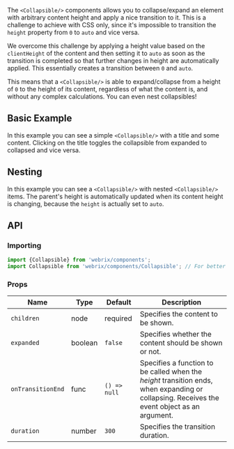 
The `<Collapsible/>` components allows you to collapse/expand an element with arbitrary content height
and apply a nice transition to it. This is a challenge to achieve with CSS only, since it's impossible
to transition the `height` property from `0` to `auto` and vice versa.

We overcome this challenge by applying a height value based on the `clientHeight` of the content
and then setting it to `auto` as soon as the transition is completed so that further changes
in height are automatically applied. This essentially creates a transition between `0` and `auto`.

This means that a `<Collapsible/>` is able to expand/collapse from a height of `0` to the height
of its content, regardless of what the content is, and without any complex calculations.
You can even nest collapsibles!

## Basic Example

<Example file='components/collapsible/BasicExample' height={300}/>

In this example you can see a simple `<Collapsible/>` with a title and some content.
Clicking on the title toggles the collapsible from expanded to collapsed and vice versa.

## Nesting

<Example file='components/collapsible/Nesting' height={450}/>

In this example you can see a `<Collapsible/>` with nested `<Collapsible/>` items.
The parent's height is automatically updated when its content height is changing, because
the `height` is actually set to `auto`.

## API

### Importing

```jsx
import {Collapsible} from 'webrix/components';
import Collapsible from 'webrix/components/Collapsible'; // For better tree shaking
```

### Props

Name|Type|Default|Description
---|---|---|---
`children`|node|required|Specifies the content to be shown.
`expanded`|boolean|`false`|Specifies whether the content should be shown or not.
`onTransitionEnd`|func|`() => null`|Specifies a function to be called when the *height* transition ends, when expanding or collapsing. Receives the event object as an argument.
`duration`|number|`300`|Specifies the transition duration.